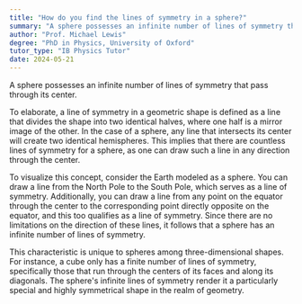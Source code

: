```yaml
---
title: "How do you find the lines of symmetry in a sphere?"
summary: "A sphere possesses an infinite number of lines of symmetry that pass through its center, indicating its perfect uniformity and balance in all directions."
author: "Prof. Michael Lewis"
degree: "PhD in Physics, University of Oxford"
tutor_type: "IB Physics Tutor"
date: 2024-05-21
---
```


A sphere possesses an infinite number of lines of symmetry that pass through its center.

To elaborate, a line of symmetry in a geometric shape is defined as a line that divides the shape into two identical halves, where one half is a mirror image of the other. In the case of a sphere, any line that intersects its center will create two identical hemispheres. This implies that there are countless lines of symmetry for a sphere, as one can draw such a line in any direction through the center.

To visualize this concept, consider the Earth modeled as a sphere. You can draw a line from the North Pole to the South Pole, which serves as a line of symmetry. Additionally, you can draw a line from any point on the equator through the center to the corresponding point directly opposite on the equator, and this too qualifies as a line of symmetry. Since there are no limitations on the direction of these lines, it follows that a sphere has an infinite number of lines of symmetry.

This characteristic is unique to spheres among three-dimensional shapes. For instance, a cube only has a finite number of lines of symmetry, specifically those that run through the centers of its faces and along its diagonals. The sphere's infinite lines of symmetry render it a particularly special and highly symmetrical shape in the realm of geometry.
    